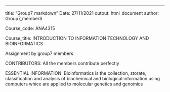 ---
title: "Group7_markdown"
Date: 27/11/2021
output: html_document
author: Group7_memberS

Course_code: ANA4315

Course_title: INTRODUCTION TO INFORMATION TECHNOLOGY AND BIOINFORMATICS

Assignment by group7 members

CONTRIBUTORS: All the members contribute perfectly

ESSENTIAL INFORMATION: Bioinformatics is the collection, storate, classification and analysis of biochemical and biological information using computers whice are applied to molecular genetics and genomics


